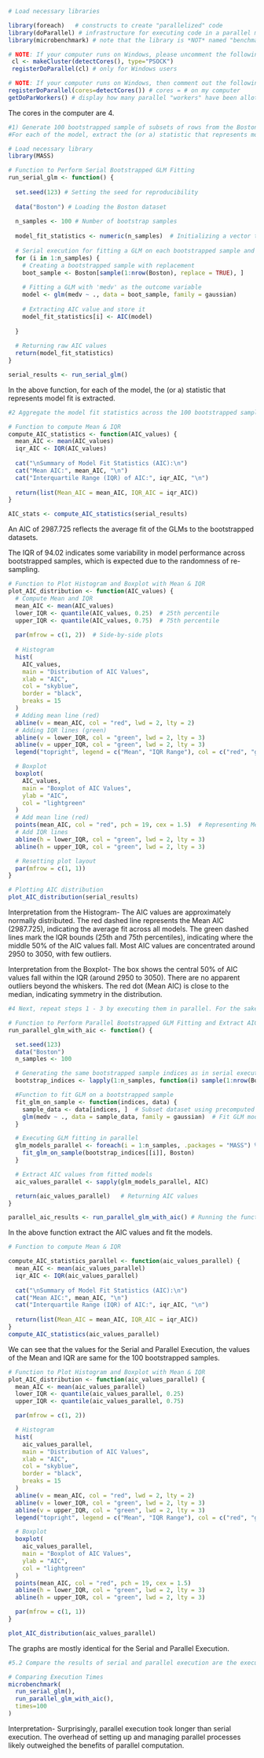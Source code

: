 ```{r}
# Load necessary libraries

library(foreach)   # constructs to create "parallelized" code
library(doParallel) # infrastructure for executing code in a parallel mode
library(microbenchmark) # note that the library is *NOT* named "benchmark"

# NOTE: If your computer runs on Windows, please uncomment the following two lines
 cl <- makeCluster(detectCores(), type="PSOCK")
 registerDoParallel(cl) # only for Windows users

# NOTE: If your computer runs on Windows, then comment out the following line
registerDoParallel(cores=detectCores()) # cores = # on my computer
getDoParWorkers() # display how many parallel "workers" have been allotted
```
The cores in the computer are 4.

```{r}
#1) Generate 100 bootstrapped sample of subsets of rows from the Boston dataset and fit a GLM on each of the samples. Perform this serially, that is, fitting of the model on the second bootstrapped sample should happen after the first model has been fit. Use medv as the outcome (which means, you would be fitting regression GLMs).
#For each of the model, extract the (or a) statistic that represents model fit.

# Load necessary library
library(MASS) 

# Function to Perform Serial Bootstrapped GLM Fitting
run_serial_glm <- function() {
  
  set.seed(123) # Setting the seed for reproducibility
  
  data("Boston") # Loading the Boston dataset
  
  n_samples <- 100 # Number of bootstrap samples
  
  model_fit_statistics <- numeric(n_samples)  # Initializing a vector to store the AIC values
  
  # Serial execution for fitting a GLM on each bootstrapped sample and extract AIC
  for (i in 1:n_samples) {
    # Creating a bootstrapped sample with replacement
    boot_sample <- Boston[sample(1:nrow(Boston), replace = TRUE), ]
    
    # Fitting a GLM with 'medv' as the outcome variable
    model <- glm(medv ~ ., data = boot_sample, family = gaussian)
    
    # Extracting AIC value and store it
    model_fit_statistics[i] <- AIC(model)
    
  }
  
  # Returning raw AIC values
  return(model_fit_statistics)
}

serial_results <- run_serial_glm()
```
In the above function, for each of the model,  the (or a) statistic that represents model fit is extracted.

```{r}
#2 Aggregate the model fit statistics across the 100 bootstrapped samples and plot the results. Additionally compute the mean and inter-quartile range values for these test statistics.

# Function to compute Mean & IQR
compute_AIC_statistics <- function(AIC_values) {
  mean_AIC <- mean(AIC_values)
  iqr_AIC <- IQR(AIC_values)
  
  cat("\nSummary of Model Fit Statistics (AIC):\n")
  cat("Mean AIC:", mean_AIC, "\n")
  cat("Interquartile Range (IQR) of AIC:", iqr_AIC, "\n")
  
  return(list(Mean_AIC = mean_AIC, IQR_AIC = iqr_AIC))
}

AIC_stats <- compute_AIC_statistics(serial_results)
```
An AIC of 2987.725 reflects the average fit of the GLMs to the bootstrapped datasets.

The IQR of 94.02 indicates some variability in model performance across bootstrapped samples, which is expected due to the randomness of re-sampling.

```{r}
# Function to Plot Histogram and Boxplot with Mean & IQR
plot_AIC_distribution <- function(AIC_values) {
  # Compute Mean and IQR
  mean_AIC <- mean(AIC_values)
  lower_IQR <- quantile(AIC_values, 0.25)  # 25th percentile
  upper_IQR <- quantile(AIC_values, 0.75)  # 75th percentile
  
  par(mfrow = c(1, 2))  # Side-by-side plots
  
  # Histogram
  hist(
    AIC_values,
    main = "Distribution of AIC Values",
    xlab = "AIC",
    col = "skyblue",
    border = "black",
    breaks = 15
  )
  # Adding mean line (red)
  abline(v = mean_AIC, col = "red", lwd = 2, lty = 2)  
  # Adding IQR lines (green)
  abline(v = lower_IQR, col = "green", lwd = 2, lty = 3)  
  abline(v = upper_IQR, col = "green", lwd = 2, lty = 3)  
  legend("topright", legend = c("Mean", "IQR Range"), col = c("red", "green"), lwd = 2, lty = c(2, 3))

  # Boxplot
  boxplot(
    AIC_values,
    main = "Boxplot of AIC Values",
    ylab = "AIC",
    col = "lightgreen"
  )
  # Add mean line (red)
  points(mean_AIC, col = "red", pch = 19, cex = 1.5)  # Representing Mean as a red dot
  # Add IQR lines
  abline(h = lower_IQR, col = "green", lwd = 2, lty = 3)  
  abline(h = upper_IQR, col = "green", lwd = 2, lty = 3)  

  # Resetting plot layout
  par(mfrow = c(1, 1))
}

# Plotting AIC distribution
plot_AIC_distribution(serial_results)
```
Interpretation from the Histogram- 
The AIC values are approximately normally distributed.
The red dashed line represents the Mean AIC (2987.725), indicating the average fit across all models.
The green dashed lines mark the IQR bounds (25th and 75th percentiles), indicating where the middle 50% of the AIC values fall.
Most AIC values are concentrated around 2950 to 3050, with few outliers.

Interpretation from the Boxplot- 
The box shows the central 50% of AIC values fall within the IQR (around 2950 to 3050).
There are no apparent outliers beyond the whiskers.
The red dot (Mean AIC) is close to the median, indicating symmetry in the distribution.


```{r}
#4 Next, repeat steps 1 - 3 by executing them in parallel. For the sake of replicability, be sure to generate the same bootstrapped samples across these two sets of model-fitting operations (i.e., set a seed, and start from it for both serial and parallel generation of samples and the subsequent steps).

# Function to Perform Parallel Bootstrapped GLM Fitting and Extract AIC
run_parallel_glm_with_aic <- function() {

  set.seed(123)
  data("Boston")
  n_samples <- 100

  # Generating the same bootstrapped sample indices as in serial execution
  bootstrap_indices <- lapply(1:n_samples, function(i) sample(1:nrow(Boston), replace = TRUE))

  #Function to fit GLM on a bootstrapped sample
  fit_glm_on_sample <- function(indices, data) {
    sample_data <- data[indices, ]  # Subset dataset using precomputed indices
    glm(medv ~ ., data = sample_data, family = gaussian)  # Fit GLM model
  }

  # Executing GLM fitting in parallel
  glm_models_parallel <- foreach(i = 1:n_samples, .packages = "MASS") %dopar% {
    fit_glm_on_sample(bootstrap_indices[[i]], Boston)
  }

  # Extract AIC values from fitted models
  aic_values_parallel <- sapply(glm_models_parallel, AIC)

  return(aic_values_parallel)   # Returning AIC values
}

parallel_aic_results <- run_parallel_glm_with_aic() # Running the function
```

In the above function extract the AIC values and fit the models.

```{r}
# Function to compute Mean & IQR

compute_AIC_statistics_parallel <- function(aic_values_parallel) {
  mean_AIC <- mean(aic_values_parallel)
  iqr_AIC <- IQR(aic_values_parallel)
  
  cat("\nSummary of Model Fit Statistics (AIC):\n")
  cat("Mean AIC:", mean_AIC, "\n")
  cat("Interquartile Range (IQR) of AIC:", iqr_AIC, "\n")
  
  return(list(Mean_AIC = mean_AIC, IQR_AIC = iqr_AIC))
}
compute_AIC_statistics(aic_values_parallel)
```
We can see that the values for the Serial and Parallel Execution, the values of the Mean and IQR are same for the 100 bootstrapped samples.


```{r}
# Function to Plot Histogram and Boxplot with Mean & IQR
plot_AIC_distribution <- function(aic_values_parallel) {
  mean_AIC <- mean(aic_values_parallel)
  lower_IQR <- quantile(aic_values_parallel, 0.25)  
  upper_IQR <- quantile(aic_values_parallel, 0.75)  

  par(mfrow = c(1, 2))  

  # Histogram
  hist(
    aic_values_parallel,
    main = "Distribution of AIC Values",
    xlab = "AIC",
    col = "skyblue",
    border = "black",
    breaks = 15
  )
  abline(v = mean_AIC, col = "red", lwd = 2, lty = 2)  
  abline(v = lower_IQR, col = "green", lwd = 2, lty = 3)  
  abline(v = upper_IQR, col = "green", lwd = 2, lty = 3)  
  legend("topright", legend = c("Mean", "IQR Range"), col = c("red", "green"), lwd = 2, lty = c(2, 3))

  # Boxplot
  boxplot(
    aic_values_parallel,
    main = "Boxplot of AIC Values",
    ylab = "AIC",
    col = "lightgreen"
  )
  points(mean_AIC, col = "red", pch = 19, cex = 1.5)  
  abline(h = lower_IQR, col = "green", lwd = 2, lty = 3)  
  abline(h = upper_IQR, col = "green", lwd = 2, lty = 3)  

  par(mfrow = c(1, 1))
}

plot_AIC_distribution(aic_values_parallel)

```

The graphs are mostly identical for the Serial and Parallel Execution.
```{r}
#5.2 Compare the results of serial and parallel execution are the execution times for the serial and parallel approaches same or different

# Comparing Execution Times
microbenchmark(
  run_serial_glm(),
  run_parallel_glm_with_aic(),
  times=100
)
```
Interpretation- 
Surprisingly, parallel execution took longer than serial execution.
The overhead of setting up and managing parallel processes likely outweighed the benefits of parallel computation.
